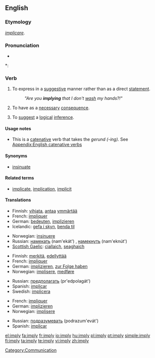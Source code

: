==English==

===Etymology===
{{etyl|la}} ''[[implicare]]''.

===Pronunciation===
* {{audio|en-us-imply.ogg|Audio (US)}}

*: {{rhymes|aɪ}}

===Verb===
{{en-verb|impl|i|ed}}

# {{transitive}} To express in a [[suggestive]] manner rather than as a direct [[statement]].
#: ''"Are you '''implying''' that I don't [[wash]] my hands?!"''
# {{transitive}} To have as a [[necessary]] [[consequence]].
# {{transitive}} To [[suggest]] a [[logical]] [[inference]].

====Usage notes====
* This is a [[catenative]] verb that takes the ''gerund (-ing)''. See [[Appendix:English catenative verbs]]

====Synonyms====
* [[insinuate]]

====Related terms====
* [[implicate]], [[implication]], [[implicit]]

====Translations====
{{trans-top|express suggestively}}
* Finnish: [[vihjata]], [[antaa]] [[ymmärtää]]
* French: [[impliquer]]
* German: [[bedeuten]], [[implizieren]]
* Icelandic: [[gefa í skyn]], [[benda til]]
{{trans-mid}}
* Norwegian: [[insinuere]]
* Russian: [[намекать]] (nam'ekát') {{impf}}, [[намекнуть]] (nam'eknút') {{pf}}
* [[Scottish Gaelic]]: [[ciallaich]], [[seaghaich]]
{{trans-bottom}}

{{trans-top|have as a consequence}}
* Finnish: [[merkitä]], [[edellyttää]]
* French: [[impliquer]]
* German: [[implizieren]], [[zur Folge haben]]
* Norwegian: [[implisere]], [[medføre]]
{{trans-mid}}
* Russian: [[предполагать]] (pr'edpolagát') {{impf}}
* Spanish: [[implicar]]
* Swedish: [[implicera]]
{{trans-bottom}}

{{trans-top|suggest a logical inference}}
* French: [[impliquer]]
* German: [[implizieren]]
* Norwegian: [[implisere]]
{{trans-mid}}
* Russian: [[подразумевать]] (podrazum'evát') {{impf}}
* Spanish: [[implicar]]
{{trans-bottom}}

[[Category:Communication]]

[[el:imply]]
[[fa:imply]]
[[fr:imply]]
[[io:imply]]
[[hu:imply]]
[[pl:imply]]
[[pt:imply]]
[[simple:imply]]
[[fi:imply]]
[[ta:imply]]
[[te:imply]]
[[vi:imply]]
[[zh:imply]]